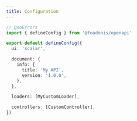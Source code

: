 ```yaml
---
title: Configuration
---
```


```ts title="config/openapi.ts" twoslash
// @noErrors
import { defineConfig } from '@foadonis/openapi'

export default defineConfig({
  ui: 'scalar',

  document: {
    info: {
      title: 'My API',
      version: '1.0.0',
    },
  },

  loaders: [MyCustomLoader],

  controllers: [CustomController],
})
```

